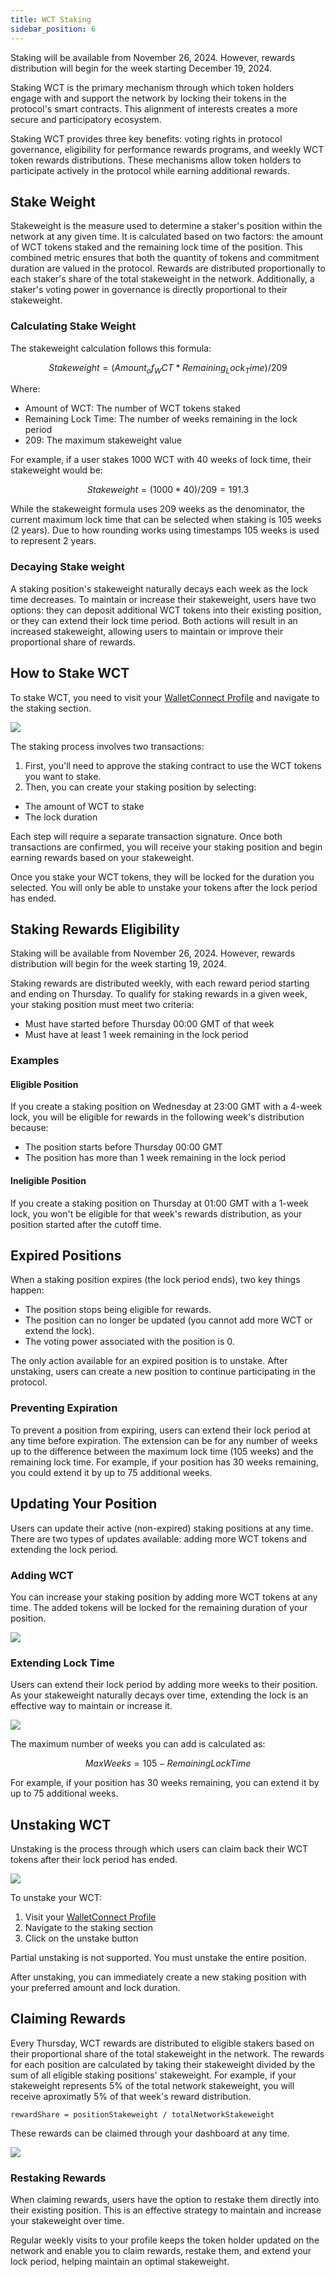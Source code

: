 ```yaml
---
title: WCT Staking
sidebar_position: 6
---
```

<Warning>
Staking will be available from November 26, 2024. However, rewards distribution will begin for the week starting December 19, 2024.
</Warning>

Staking WCT is the primary mechanism through which token holders engage with and support the network by locking their tokens in the protocol's smart contracts. This alignment of interests creates a more secure and participatory ecosystem.

Staking WCT provides three key benefits: voting rights in protocol governance, eligibility for performance rewards programs, and weekly WCT token rewards distributions. These mechanisms allow token holders to participate actively in the protocol while earning additional rewards.

## Stake Weight

Stakeweight is the measure used to determine a staker's position within the network at any given time. It is calculated based on two factors: the amount of WCT tokens staked and the remaining lock time of the position. This combined metric ensures that both the quantity of tokens and commitment duration are valued in the protocol. Rewards are distributed proportionally to each staker's share of the total stakeweight in the network. Additionally, a staker's voting power in governance is directly proportional to their stakeweight.

### Calculating Stake Weight

The stakeweight calculation follows this formula:

$$
  Stakeweight = (Amount_of_WCT * Remaining_Lock_Time) / 209
$$

Where:

- Amount of WCT: The number of WCT tokens staked
- Remaining Lock Time: The number of weeks remaining in the lock period
- 209: The maximum stakeweight value

For example, if a user stakes 1000 WCT with 40 weeks of lock time, their stakeweight would be:

$$
  Stakeweight = (1000 * 40) / 209 = 191.3
$$

<Note>
While the stakeweight formula uses 209 weeks as the denominator, the current maximum lock time that can be selected when staking is 105 weeks (2 years).
</Note>

<Note>
Due to how rounding works using timestamps 105 weeks is used to represent 2 years.
</Note>

### Decaying Stake weight

A staking position's stakeweight naturally decays each week as the lock time decreases. To maintain or increase their stakeweight, users have two options: they can deposit additional WCT tokens into their existing position, or they can extend their lock time period. Both actions will result in an increased stakeweight, allowing users to maintain or improve their proportional share of rewards.

## How to Stake WCT

To stake WCT, you need to visit your [WalletConnect Profile](https://profile.walletconnect.network) and navigate to the staking section.

<img src="/images/wct-staking.png" className='w-full'/>

The staking process involves two transactions:
1. First, you'll need to approve the staking contract to use the WCT tokens you want to stake.
2. Then, you can create your staking position by selecting:
  - The amount of WCT to stake
  - The lock duration 

Each step will require a separate transaction signature. Once both transactions are confirmed, you will receive your staking position and begin earning rewards based on your stakeweight.

<Warning>
Once you stake your WCT tokens, they will be locked for the duration you selected. You will only be able to unstake your tokens after the lock period has ended.
</Warning>

## Staking Rewards Eligibility

<Warning>
Staking will be available from November 26, 2024. However, rewards distribution will begin for the week starting 19, 2024.
</Warning>

Staking rewards are distributed weekly, with each reward period starting and ending on Thursday. To qualify for staking rewards in a given week, your staking position must meet two criteria:
- Must have started before Thursday 00:00 GMT of that week
- Must have at least 1 week remaining in the lock period

### Examples

#### Eligible Position
If you create a staking position on Wednesday at 23:00 GMT with a 4-week lock, you will be eligible for rewards in the following week's distribution because:
- The position starts before Thursday 00:00 GMT
- The position has more than 1 week remaining in the lock period

#### Ineligible Position
If you create a staking position on Thursday at 01:00 GMT with a 1-week lock, you won't be eligible for that week's rewards distribution, as your position started after the cutoff time.

## Expired Positions

When a staking position expires (the lock period ends), two key things happen:
- The position stops being eligible for rewards.
- The position can no longer be updated (you cannot add more WCT or extend the lock).
- The voting power associated with the position is 0.

The only action available for an expired position is to unstake. After unstaking, users can create a new position to continue participating in the protocol.

### Preventing Expiration

To prevent a position from expiring, users can extend their lock period at any time before expiration. The extension can be for any number of weeks up to the difference between the maximum lock time (105 weeks) and the remaining lock time. For example, if your position has 30 weeks remaining, you could extend it by up to 75 additional weeks.

## Updating Your Position

Users can update their active (non-expired) staking positions at any time. There are two types of updates available: adding more WCT tokens and extending the lock period.

### Adding WCT

You can increase your staking position by adding more WCT tokens at any time. The added tokens will be locked for the remaining duration of your position.

<img src="/images/wct-add-tokens.png" className='w-full'/>

### Extending Lock Time

Users can extend their lock period by adding more weeks to their position. As your stakeweight naturally decays over time, extending the lock is an effective way to maintain or increase it.

<img src="/images/wct-extend-lock.png" className='w-full'/>

The maximum number of weeks you can add is calculated as:

$$
  Max Weeks = 105 - Remaining Lock Time
$$

For example, if your position has 30 weeks remaining, you can extend it by up to 75 additional weeks.

## Unstaking WCT

Unstaking is the process through which users can claim back their WCT tokens after their lock period has ended.

<img src="/images/wct-unstaking.png" className='w-full'/>

To unstake your WCT:
1. Visit your [WalletConnect Profile](https://profile.walletconnect.network)
2. Navigate to the staking section
3. Click on the unstake button

<Note>
Partial unstaking is not supported. You must unstake the entire position.
</Note>

After unstaking, you can immediately create a new staking position with your preferred amount and lock duration.

## Claiming Rewards

Every Thursday, WCT rewards are distributed to eligible stakers based on their proportional share of the total stakeweight in the network. The rewards for each position are calculated by taking their stakeweight divided by the sum of all eligible staking positions' stakeweight. For example, if your stakeweight represents 5% of the total network stakeweight, you will receive aproximatly 5% of that week's reward distribution.

```rewardShare = positionStakeweight / totalNetworkStakeweight```

These rewards can be claimed through your dashboard at any time.

<img src="/images/wct-claiming.png" className='w-full'/>

### Restaking Rewards

When claiming rewards, users have the option to restake them directly into their existing position. This is an effective strategy to maintain and increase your stakeweight over time. 

<Tip>
Regular weekly visits to your profile keeps the token holder updated on the network and enable you to claim rewards, restake them, and extend your lock period, helping maintain an optimal stakeweight.
</Tip>